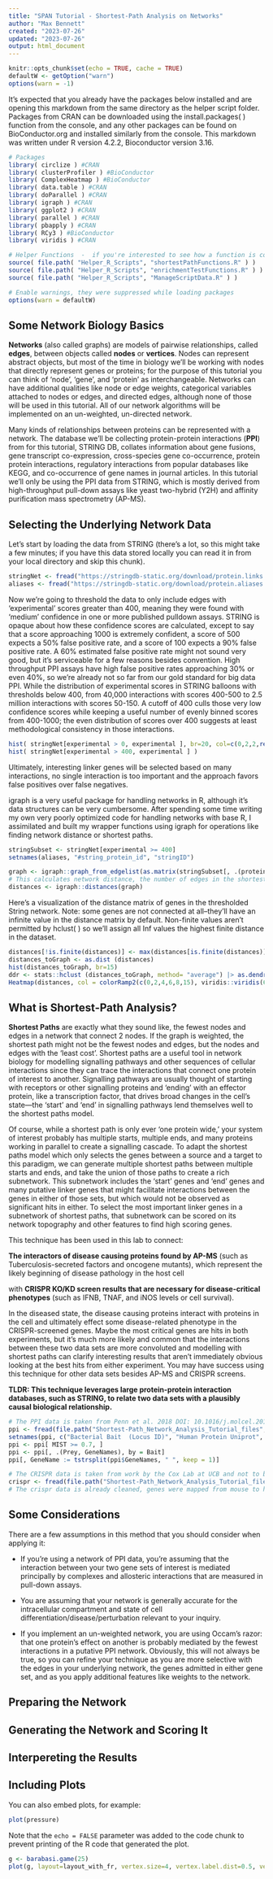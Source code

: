 ---
title: "SPAN Tutorial - Shortest-Path Analysis on Networks"
author: "Max Bennett"
created: "2023-07-26"
updated: "2023-07-26"
output: html_document
---


```{r setup, include=FALSE}

knitr::opts_chunk$set(echo = TRUE, cache = TRUE)
defaultW <- getOption("warn") 
options(warn = -1) 
```


It's expected that you already have the packages below installed and are opening this markdown from the same directory as the helper script folder. Packages from CRAN can be downloaded using the install.packages( ) function from the console, and any other packages can be found on BioConductor.org and installed similarly from the console. This markdown was written under R version 4.2.2, Bioconductor version 3.16. 
```{r Load Dependencies, echo=TRUE, message=FALSE}

# Packages
library( circlize ) #CRAN
library( clusterProfiler ) #BioConductor
library( ComplexHeatmap ) #BioConductor
library( data.table ) #CRAN
library( doParallel ) #CRAN
library( igraph ) #CRAN
library( ggplot2 ) #CRAN
library( parallel ) #CRAN
library( pbapply ) #CRAN
library( RCy3 ) #BioConductor
library( viridis ) #CRAN

# Helper Functions  -  if you're interested to see how a function is coded you can find it in one of these files, or go directly to it using View( )
source( file.path( "Helper_R_Scripts", "shortestPathFunctions.R" ) )
source( file.path( "Helper_R_Scripts", "enrichmentTestFunctions.R" ) )
source( file.path( "Helper_R_Scripts", "ManageScriptData.R" ) )

# Enable warnings, they were suppressed while loading packages
options(warn = defaultW)
```



## Some Network Biology Basics
  **Networks** (also called graphs) are models of pairwise relationships, called **edges**, between objects called **nodes** or **vertices**. Nodes can represent abstract objects, but most of the time in biology we'll be working with nodes that directly represent genes or proteins; for the purpose of this tutorial you can think of 'node', 'gene', and 'protein' as interchangeable. Networks can have additional qualities like node or edge weights, categorical variables attached to nodes or edges, and directed edges, although none of those will be used in this tutorial. All of our network algorithms will be implemented on an un-weighted, un-directed network. 

  Many kinds of relationships between proteins can be represented with a network. The database we'll be collecting protein-protein interactions (**PPI**) from for this tutorial, STRING DB, collates information about gene fusions, gene transcript co-expression, cross-species gene co-occurrence, protein protein interactions, regulatory interactions from popular databases like KEGG, and co-occurrence of gene names in journal articles. In this tutorial we'll only be using the PPI data from STRING, which is mostly derived from high-throughput pull-down assays like yeast two-hybrid (Y2H) and affinity purification mass spectrometry (AP-MS). 
  


## Selecting the Underlying Network Data
Let's start by loading the data from STRING (there's a lot, so this might take a few minutes; if you have this data stored locally you can read it in from your local directory and skip this chunk).
```{r Load String}
stringNet <- fread("https://stringdb-static.org/download/protein.links.detailed.v11.5/9606.protein.links.detailed.v11.5.txt.gz")
aliases <- fread("https://stringdb-static.org/download/protein.aliases.v11.5/9606.protein.aliases.v11.5.txt.gz")
```

Now we're going to threshold the data to only include edges with 'experimental' scores greater than 400, meaning they were found with 'medium' confidence in one or more published pulldown assays. STRING is opaque about how these confidence scores are calculated, except to say that a score approaching 1000 is extremely confident, a score of 500 expects a 50% false positive rate, and a score of 100 expects a 90% false positive rate. A 60% estimated false positive rate might not sound very good, but it's serviceable for a few reasons besides convention. High throughput PPI assays have high false positive rates approaching 30% or even 40%, so we're already not so far from our gold standard for big data PPI. While the distribution of experimental scores in STRING balloons with thresholds below 400, from 40,000 interactions with scores 400-500 to 2.5 million interactions with scores 50-150. A cutoff of 400 culls those very low confidence scores while keeping a useful number of evenly binned scores from 400-1000; the even distribution of scores over 400 suggests at least methodological consistency in those interactions. 

```{r, fig.show="hold", out.width="50%"}
hist( stringNet[experimental > 0, experimental ], br=20, col=c(0,2,2,rep(0,5),3,3,rep(0,10)) )
hist( stringNet[experimental > 400, experimental ] )
```

Ultimately, interesting linker genes will be selected based on many interactions, no single interaction is too important and the approach favors false positives over false negatives. 

igraph is a very useful package for handling networks in R, although it's data structures can be very cumbersome. After spending some time writing my own very poorly optimized code for handling networks with base R, I assimilated and built my wrapper functions using igraph for operations like finding network distance or shortest paths.
```{r Create Graph from String}
stringSubset <- stringNet[experimental >= 400] 
setnames(aliases, "#string_protein_id", "stringID")

graph <- igraph::graph_from_edgelist(as.matrix(stringSubset[, .(protein1, protein2)]))
# This calculates network distance, the number of edges in the shortest path between each pairwise combination of nodes
distances <- igraph::distances(graph)
```

Here's a visualization of the distance matrix of genes in the thresholded String network. Note: some genes are not connected at all--they'll have an infinite value in the distance matrix by default. Non-finite values aren't permitted by hclust( ) so we'll assign all Inf values the highest finite distance in the dataset.

```{r Distances visualization, fig.show="hold", out.width="50%"}
distances[!is.finite(distances)] <- max(distances[is.finite(distances)])
distances_toGraph <- as.dist (distances)
hist(distances_toGraph, br=15)
ddr <- stats::hclust (distances_toGraph, method= "average") |> as.dendrogram()
Heatmap(distances, col = colorRamp2(c(0,2,4,6,8,15), viridis::viridis(6)), show_row_names = FALSE, show_column_names = FALSE, cluster_rows = ddr, cluster_columns = ddr)
```


## What is Shortest-Path Analysis?
**Shortest Paths** are exactly what they sound like, the fewest nodes and edges in a network that connect 2 nodes. If the graph is weighted, the shortest path might not be the fewest nodes and edges, but the nodes and edges with the 'least cost'. Shortest paths are a useful tool in network biology for modelling signalling pathways and other sequences of cellular interactions since they can trace the interactions that connect one protein of interest to another. Signalling pathways are usually thought of starting with receptors or other signalling proteins and 'ending' with an effector protein, like a transcription factor, that drives broad changes in the cell's state---the 'start' and 'end' in signalling pathways lend themselves well to the shortest paths model. 

Of course, while a shortest path is only ever 'one protein wide,' your system of interest probably has multiple starts, multiple ends, and many proteins working in parallel to create a signalling cascade. To adapt the shortest paths model which only selects the genes between a source and a target to this paradigm, we can generate multiple shortest paths between multiple starts and ends, and take the union of those paths to create a rich subnetwork. This subnetwork includes the 'start' genes and 'end' genes and many putative linker genes that might facilitate interactions between the genes in either of those sets, but which would not be observed as significant hits in either. To select the most important linker genes in a subnetwork of shortest paths, that subnetwork can be scored on its network topography and other features to find high scoring genes.

This technique has been used in this lab to connect:  

**The interactors of disease causing proteins found by AP-MS** (such as Tuberculosis-secreted factors and oncogene mutants), which represent the likely beginning of disease pathology in the host cell  

with **CRISPR KO/KD screen results that are necessary for disease-critical phenotypes** (such as IFNB, TNAF, and iNOS levels  or  cell survival). 

In the diseased state, the disease causing proteins interact with proteins in the cell and ultimately effect some disease-related phenotype in the CRISPR-screened genes. Maybe the most critical genes are hits in both experiments, but it's much more likely and common that the interactions between these two data sets are more convoluted and modelling with shortest paths can clarify interesting results that aren't immediately obvious looking at the best hits from either experiment. You may have success using this technique for other data sets besides AP-MS and CRISPR screens.

**TLDR: This technique leverages large protein-protein interaction databases, such as STRING, to relate two data sets with a plausibly causal biological relationship.** 

```{r Load PPI and CRISPR Data}
# The PPI data is taken from Penn et al. 2018 DOI: 10.1016/j.molcel.2018.07.010
ppi <- fread(file.path("Shortest-Path_Network_Analysis_Tutorial_files", "Input_Data", "Sample_Data_PPI_TB_secretedFactors.csv") )
setnames(ppi, c("Bacterial Bait  (Locus ID)", "Human Protein Uniprot", "Human Gene name"), c("Bait", "Prey", "GeneNames")) 
ppi <- ppi[ MIST >= 0.7, ]
ppi <- ppi[, .(Prey, GeneNames), by = Bait]
ppi[, GeneName := tstrsplit(ppi$GeneNames, " ", keep = 1)]

# The CRISPR data is taken from work by the Cox Lab at UCB and not to be used outside of this tutorial without their explicit permission
crispr <- fread(file.path("Shortest-Path_Network_Analysis_Tutorial_files", "Input_Data", "Sample_Data_CrisprKDs_TB_TNFa-IFNb.csv") )
# The crispr data is already cleaned, genes were mapped from mouse to human ("ortholog gene" is human), and thresholded to absolute fold changes > 1 and fdr-adjusted p values less than 0.05
```



## Some Considerations 
There are a few assumptions in this method that you should consider when applying it:  

- If you're using a network of PPI data, you're assuming that the interaction between your two gene sets of interest is mediated principally by complexes and allosteric interactions that are measured in pull-down assays.  

- You are assuming that your network is generally accurate for the intracellular compartment and state of cell differentiation/disease/perturbation relevant to your inquiry.

- If you implement an un-weighted network, you are using Occam's razor: that one protein's effect on another is probably mediated by the fewest interactions in a putative PPI network. Obviously, this will not always be true, so you can refine your technique as you are more selective with the edges in your underlying network, the genes admitted in either gene set, and as you apply additional features like weights to the network. 



## Preparing the Network


## Generating the Network and Scoring It


## Interpereting the Results






## Including Plots

You can also embed plots, for example:

```{r pressure, echo=FALSE}
plot(pressure)
```

Note that the `echo = FALSE` parameter was added to the code chunk to prevent printing of the R code that generated the plot.


```{r example graph, include=FALSE}
g <- barabasi.game(25)
plot(g, layout=layout_with_fr, vertex.size=4, vertex.label.dist=0.5, vertex.color="red", edge.arrow.size=0.5)
```



